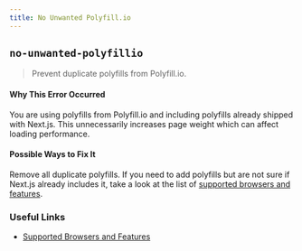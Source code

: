 ```yaml
---
title: No Unwanted Polyfill.io
---
```


## `no-unwanted-polyfillio`

> Prevent duplicate polyfills from Polyfill.io.

#### Why This Error Occurred

You are using polyfills from Polyfill.io and including polyfills already shipped with Next.js. This unnecessarily increases page weight which can affect loading performance.

#### Possible Ways to Fix It

Remove all duplicate polyfills. If you need to add polyfills but are not sure if Next.js already includes it, take a look at the list of [supported browsers and features](https://nextjs.org/docs/basic-features/supported-browsers-features).

### Useful Links

- [Supported Browsers and Features](https://nextjs.org/docs/basic-features/supported-browsers-features)
